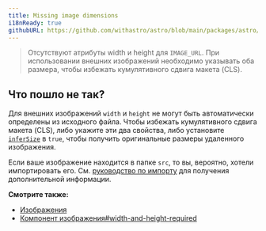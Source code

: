 ```yaml
---
title: Missing image dimensions
i18nReady: true
githubURL: https://github.com/withastro/astro/blob/main/packages/astro/src/core/errors/errors-data.ts
---
```


> Отсутствуют атрибуты width и height для `IMAGE_URL`. При использовании внешних изображений необходимо указывать оба размера, чтобы избежать кумулятивного сдвига макета (CLS).

## Что пошло не так?

Для внешних изображений `width` и `height` не могут быть автоматически определены из исходного файла. Чтобы избежать кумулятивного сдвига макета (CLS), либо укажите эти два свойства, либо установите [`inferSize`](/ru/reference/modules/astro-assets/#infersize) в `true`, чтобы получить оригинальные размеры удаленного изображения.

Если ваше изображение находится в папке `src`, то вы, вероятно, хотели импортировать его. См. [руководство по импорту](/ru/guides/imports/#other-assets) для получения дополнительной информации.

**Смотрите также:**

-  [Изображения](/ru/guides/images/)
-  [Компонент изображения#width-and-height-required](/ru/reference/modules/astro-assets/#width-and-height-required-for-images-in-public)

